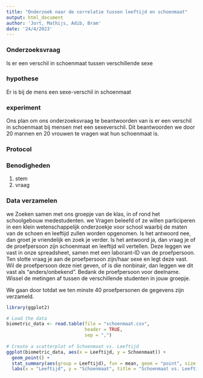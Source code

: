 ```yaml
---
title: "Onderzoek naar de correlatie tussen leeftijd en schoenmaat"
output: html_document
author: 'Jort, Mathijs, Adib, Bram'
date: '24/4/2023'
---
```


### Onderzoeksvraag

 

Is er een verschil in schoenmaat tussen verschillende sexe

 

### hypothese

 

Er is bij de mens een sexe-verschil in schoenmaat

 

### experiment
Ons plan om ons onderzoeksvraag te beantwoorden van is er  een verschil in schoenmaat bij mensen met een sexeverschil. Dit beantwoorden we door 20 mannen en 20 vrouwen te vragen wat hun schoenmaat is.

 

### Protocol

 

### Benodigheden
1. stem
2. vraag

 

### Data verzamelen

 

we Zoeken samen met ons groepje van de klas, in of rond het schoolgebouw medestudenten. we Vragen beleefd of ze willen participeren in een klein wetenschappelijk onderzoekje voor school waarbij de maten van de schoen en leeftijd zullen worden opgenomen.
Is het antwoord nee, dan groet je vriendelijk en zoek je verder.
Is het antwoord ja, dan vraag je of de proefpersoon zijn schoenmaat en leeftijd wil vertellen. Deze leggen we vast in onze spreadsheet, samen met een laborant-ID  van de proefpersoon. Ten slotte vraag je aan de proefpersoon zijn/haar sexe en legt deze vast. Wil de proefpersoon deze niet geven, of is die nonbinair, dan leggen we dit vast als “anders/onbekend”. Bedank de proefpersoon voor deelname.
Wissel de metingen af tussen de verschillende studenten in jouw groepje.

 

We gaan door totdat we ten minste 40 proefpersonen de gegevens zijn verzameld.

```r
library(ggplot2)

# Load the data
biometric_data <- read.table(file = "schoenmaat.csv",
                             header = TRUE,
                             sep = ",")
 
# Create a scatterplot of Schoenmaat vs. Leeftijd
ggplot(biometric_data, aes(x = Leeftijd, y = Schoenmaat)) +
  geom_point() +
  stat_summary(aes(group = Leeftijd), fun = mean, geom = "point", size = 3, color = "red") +
  labs(x = "Leeftijd", y = "Schoenmaat", title = "Schoenmaat vs. Leeftijd")
```
